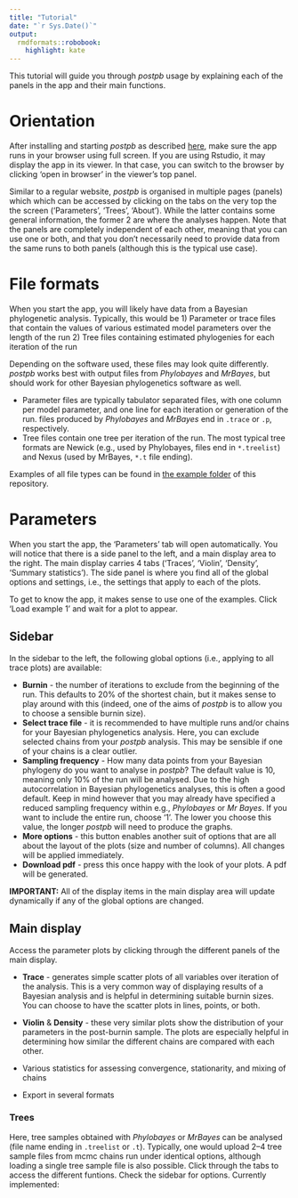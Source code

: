```yaml
---
title: "Tutorial"
date: "`r Sys.Date()`"
output:
  rmdformats::robobook:
    highlight: kate
---
```


This tutorial will guide you through *postpb* usage by explaining each of the panels in the app and their main functions.

# Orientation

After installing and starting *postpb* as described [here](https://github.com/gerthmicha/postpb#installation), make sure the app runs in your browser using full screen. If you are using Rstudio, it may display the app in its viewer. In that case, you can switch to the browser by clicking 'open in browser' in the viewer's top panel.

Similar to a regular website, *postpb* is organised in multiple pages (panels) which which can be accessed by clicking on the tabs on the very top the the screen ('Parameters', 'Trees', 'About'). While the latter contains some general information, the former 2 are where the analyses happen. Note that the panels are completely independent of each other, meaning that you can use one or both, and that you don't necessarily need to provide data from the same runs to both panels (although this is the typical use case).

# File formats

When you start the app, you will likely have data from a Bayesian phylogenetic analysis. Typically, this would be 1) Parameter or trace files that contain the values of various estimated model parameters over the length of the run 2) Tree files containing estimated phylogenies for each iteration of the run

Depending on the software used, these files may look quite differently. *postpb* works best with output files from *Phylobayes* and *MrBayes*, but should work for other Bayesian phylogenetics software as well.

-   Parameter files are typically tabulator separated files, with one column per model parameter, and one line for each iteration or generation of the run. files produced by *Phylobayes* and *MrBayes* end in `.trace` or `.p`, respectively.\
-   Tree files contain one tree per iteration of the run. The most typical tree formats are Newick (e.g., used by Phylobayes, files end in `*.treelist`) and Nexus (used by MrBayes, `*.t` file ending).

Examples of all file types can be found in [the example folder](https://github.com/gerthmicha/postpb/tree/master/example) of this repository.

# Parameters

When you start the app, the 'Parameters' tab will open automatically. You will notice that there is a side panel to the left, and a main display area to the right. The main display carries 4 tabs ('Traces', 'Violin', 'Density', 'Summary statistics'). The side panel is where you find all of the global options and settings, i.e., the settings that apply to each of the plots.

To get to know the app, it makes sense to use one of the examples. Click 'Load example 1' and wait for a plot to appear.

## Sidebar

In the sidebar to the left, the following global options (i.e., applying to all trace plots) are available:

-   **Burnin** - the number of iterations to exclude from the beginning of the run. This defaults to 20% of the shortest chain, but it makes sense to play around with this (indeed, one of the aims of *postpb* is to allow you to choose a sensible burnin size).
-   **Select trace file** - it is recommended to have multiple runs and/or chains for your Bayesian phylogenetics analysis. Here, you can exclude selected chains from your *postpb* analysis. This may be sensible if one of your chains is a clear outlier.
-   **Sampling frequency** - How many data points from your Bayesian phylogeny do you want to analyse in *postpb*? The default value is 10, meaning only 10% of the run will be analysed. Due to the high autocorrelation in Bayesian phylogenetics analyses, this is often a good default. Keep in mind however that you may already have specified a reduced sampling frequency within e.g., *Phylobayes* or *Mr Bayes*. If you want to include the entire run, choose '1'. The lower you choose this value, the longer *postpb* will need to produce the graphs.
-   **More options** - this button enables another suit of options that are all about the layout of the plots (size and number of columns). All changes will be applied immediately.
-   **Download pdf** - press this once happy with the look of your plots. A pdf will be generated.

**IMPORTANT:** All of the display items in the main display area will update dynamically if any of the global options are changed.

## Main display

Access the parameter plots by clicking through the different panels of the main display.

-   **Trace** - generates simple scatter plots of all variables over iteration of the analysis. This is a very common way of displaying results of a Bayesian analysis and is helpful in determining suitable burnin sizes. You can choose to have the scatter plots in lines, points, or both.

-   **Violin** & **Density** - these very similar plots show the distribution of your parameters in the post-burnin sample. The plots are especially helpful in determining how similar the different chains are compared with each other.

-   Various statistics for assessing convergence, stationarity, and mixing of chains

-   Export in several formats

### Trees

Here, tree samples obtained with *Phylobayes* or *MrBayes* can be analysed (file name ending in `.treelist` or `.t`). Typically, one would upload 2--4 tree sample files from mcmc chains run under identical options, although loading a single tree sample file is also possible. Click through the tabs to access the different funtions. Check the sidebar for options. Currently implemented:
